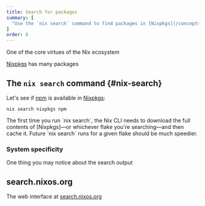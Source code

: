 ```yaml
---
title: Search for packages
summary: [
  "Use the `nix search` command to find packages in [Nixpkgs](/concepts/nixpkgs)",
]
order: 6
---
```


One of the core virtues of the Nix ecosystem

[Nixpkgs] has many packages

## The `nix search` command \{#nix-search}

Let's see if [npm] is available in [Nixpkgs]:

```shell
nix search nixpkgs npm
```

<Admonition type="warning" title="This could take a while" id="nix-search" client:load>
The first time you run `nix search`, the Nix CLI needs to download the full contents of [Nixpkgs]&mdash;or whichever flake you're searching&mdash;and then cache it.
Future `nix search` runs for a given flake should be much speedier.
</Admonition>

### System specificity

One thing you may notice about the search output

## search.nixos.org

The web interface at [search.nixos.org][search]

[nixpkgs]: /concepts/nixpkgs
[npm]: https://npmjs.org
[search]: https://search.nixos.org
